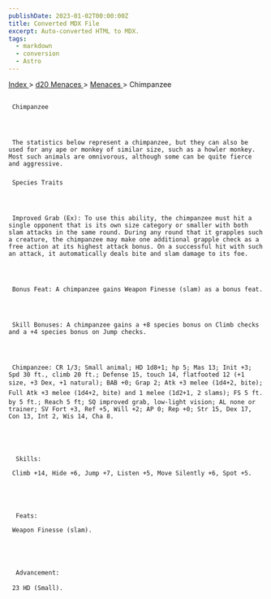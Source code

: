 ```yaml
---
publishDate: 2023-01-02T00:00:00Z
title: Converted MDX File
excerpt: Auto-converted HTML to MDX.
tags:
  - markdown
  - conversion
  - Astro
---
```







[
      Index
     ](-index)
     >
     [
      d20 Menaces
     ](menaces-d20-index)
     >
     [
      Menaces
     ](menaces-d20-menaces-index)
     > Chimpanzee
    





## 
     Chimpanzee
    



     The statistics below represent a chimpanzee, but they can also be used for any ape or monkey of similar size, such as a howler monkey. Most such animals are omnivorous, although some can be quite fierce and aggressive.
    


### 
     Species Traits
    



     Improved Grab (Ex): To use this ability, the chimpanzee must hit a single opponent that is its own size category or smaller with both slam attacks in the same round. During any round that it grapples such a creature, the chimpanzee may make one additional grapple check as a free action at its highest attack bonus. On a successful hit with such an attack, it automatically deals bite and slam damage to its foe.
    



     Bonus Feat: A chimpanzee gains Weapon Finesse (slam) as a bonus feat.
    



     Skill Bonuses: A chimpanzee gains a +8 species bonus on Climb checks and a +4 species bonus on Jump checks.
    



     Chimpanzee: CR 1/3; Small animal; HD 1d8+1; hp 5; Mas 13; Init +3; Spd 30 ft., climb 20 ft.; Defense 15, touch 14, flatfooted 12 (+1 size, +3 Dex, +1 natural); BAB +0; Grap 2; Atk +3 melee (1d4+2, bite); Full Atk +3 melee (1d4+2, bite) and 1 melee (1d2+1, 2 slams); FS 5 ft. by 5 ft.; Reach 5 ft; SQ improved grab, low-light vision; AL none or trainer; SV Fort +3, Ref +5, Will +2; AP 0; Rep +0; Str 15, Dex 17, Con 13, Int 2, Wis 14, Cha 8.
    




      Skills:
     
     Climb +14, Hide +6, Jump +7, Listen +5, Move Silently +6, Spot +5.
    




      Feats:
     
     Weapon Finesse (slam).
    




      Advancement:
     
     23 HD (Small).
    




